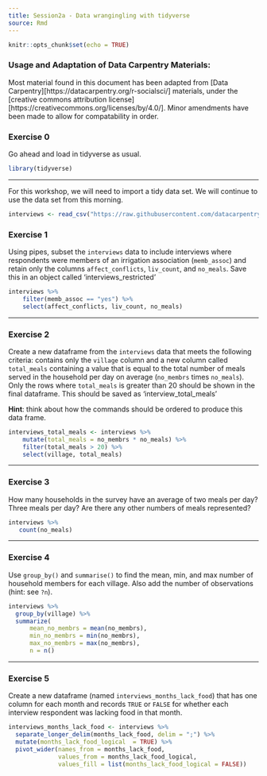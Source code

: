 ```yaml
---
title: Session2a - Data wrangingling with tidyverse
source: Rmd
---
```


```r
knitr::opts_chunk$set(echo = TRUE)
```

### Usage and Adaptation of Data Carpentry Materials:
Most material found in this document has been adapted from [Data Carpentry][https://datacarpentry.org/r-socialsci/] materials, under the [creative commons attribution license][https://creativecommons.org/licenses/by/4.0/]. Minor amendments have been made to allow for compatability in order.

### Exercise 0

Go ahead and load in tidyverse as usual.

```r
library(tidyverse)
```

-------------

For this workshop, we will need to import a tidy data set. We will continue to use the data set from this morning.

```r
interviews <- read_csv("https://raw.githubusercontent.com/datacarpentry/r-socialsci/main/episodes/data/SAFI_clean.csv")
```

### Exercise 1

Using pipes, subset the `interviews` data to include interviews where respondents were members of an irrigation association (`memb_assoc`) and retain only the columns `affect_conflicts`, `liv_count`, and `no_meals`. Save this in an object called 'interviews_restricted'
```r
interviews %>%
    filter(memb_assoc == "yes") %>%
    select(affect_conflicts, liv_count, no_meals)
```

-------------

### Exercise 2

Create a new dataframe from the `interviews` data that meets the following criteria: contains only the `village` column and a new column called `total_meals` containing a value that is equal to the total number of meals served in the household per day on average (`no_membrs` times `no_meals`). Only the rows where `total_meals` is greater than 20 should be shown in the final dataframe. This should be saved as 'interview_total_meals'

**Hint**: think about how the commands should be ordered to produce this data frame.

```r
interviews_total_meals <- interviews %>%
    mutate(total_meals = no_membrs * no_meals) %>%
    filter(total_meals > 20) %>%
    select(village, total_meals)
```

-------------

### Exercise 3

How many households in the survey have an average of two meals per day? Three meals per day? Are there any other numbers of meals represented? 

```r
interviews %>%
   count(no_meals)
```

-------------

### Exercise 4

Use `group_by()` and `summarise()` to find the mean, min, and max number of household members for each village. Also add the number of observations (hint: see `?n`).

```r
interviews %>%
  group_by(village) %>%
  summarize(
      mean_no_membrs = mean(no_membrs),
      min_no_membrs = min(no_membrs),
      max_no_membrs = max(no_membrs),
      n = n()
```

-------------

### Exercise 5

Create a new dataframe (named `interviews_months_lack_food`) that has one column for each month and records `TRUE` or `FALSE` for whether each interview respondent was lacking food in that month.

```r
interviews_months_lack_food <- interviews %>%
  separate_longer_delim(months_lack_food, delim = ";") %>%
  mutate(months_lack_food_logical  = TRUE) %>%
  pivot_wider(names_from = months_lack_food,
              values_from = months_lack_food_logical,
              values_fill = list(months_lack_food_logical = FALSE))
```